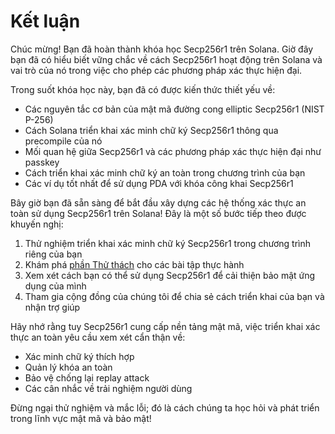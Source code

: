 
# Kết luận

Chúc mừng! Bạn đã hoàn thành khóa học Secp256r1 trên Solana. Giờ đây bạn đã có hiểu biết vững chắc về cách Secp256r1 hoạt động trên Solana và vai trò của nó trong việc cho phép các phương pháp xác thực hiện đại.

<ArticleSection name="Những gì bạn đã học" id="what-you-learned" level="h2" />

Trong suốt khóa học này, bạn đã có được kiến thức thiết yếu về:
- Các nguyên tắc cơ bản của mật mã đường cong elliptic Secp256r1 (NIST P-256)
- Cách Solana triển khai xác minh chữ ký Secp256r1 thông qua precompile của nó
- Mối quan hệ giữa Secp256r1 và các phương pháp xác thực hiện đại như passkey
- Cách triển khai xác minh chữ ký an toàn trong chương trình của bạn
- Các ví dụ tốt nhất để sử dụng PDA với khóa công khai Secp256r1

<ArticleSection name="Các bước tiếp theo" id="next-steps" level="h2" />

Bây giờ bạn đã sẵn sàng để bắt đầu xây dựng các hệ thống xác thực an toàn sử dụng Secp256r1 trên Solana! Đây là một số bước tiếp theo được khuyến nghị:

1. Thử nghiệm triển khai xác minh chữ ký Secp256r1 trong chương trình riêng của bạn
2. Khám phá [phần Thử thách](/vi/challenges) cho các bài tập thực hành
3. Xem xét cách bạn có thể sử dụng Secp256r1 để cải thiện bảo mật ứng dụng của mình
4. Tham gia cộng đồng của chúng tôi để chia sẻ cách triển khai của bạn và nhận trợ giúp

Hãy nhớ rằng tuy Secp256r1 cung cấp nền tảng mật mã, việc triển khai xác thực an toàn yêu cầu xem xét cẩn thận về:
- Xác minh chữ ký thích hợp
- Quản lý khóa an toàn
- Bảo vệ chống lại replay attack
- Các cân nhắc về trải nghiệm người dùng

Đừng ngại thử nghiệm và mắc lỗi; đó là cách chúng ta học hỏi và phát triển trong lĩnh vực mật mã và bảo mật!
